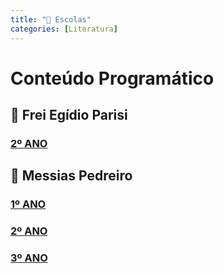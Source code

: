 ```yaml
---
title: "🏫 Escolas"
categories: [Literatura]
---
```


# Conteúdo Programático

## 📘 Frei Egídio Parisi

### [2º ANO](2eefe_conteudo.html)



## 📕 Messias Pedreiro

### [1º ANO](1eemp_conteudo.qmd)

### [2º ANO](2eemp_conteudo.html)

### [3º ANO](3eemp_conteudo.html)